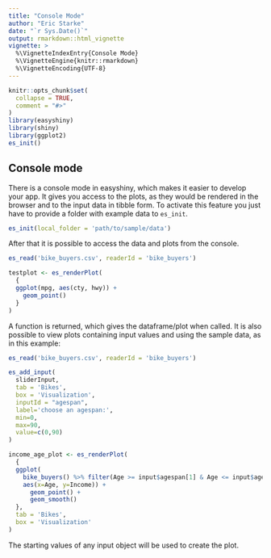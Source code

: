 ```yaml
---
title: "Console Mode"
author: "Eric Starke"
date: "`r Sys.Date()`"
output: rmarkdown::html_vignette
vignette: >
  %\VignetteIndexEntry{Console Mode}
  %\VignetteEngine{knitr::rmarkdown}
  %\VignetteEncoding{UTF-8}
---
```


```r
knitr::opts_chunk$set(
  collapse = TRUE,
  comment = "#>"
)
library(easyshiny)
library(shiny)
library(ggplot2)
es_init()
```

## Console mode

There is a console mode in easyshiny, which makes it easier to develop your app. 
It gives you access to the plots, as they would be rendered in the browser and to the input data in tibble form.
To activate this feature you just have to provide a folder with example data to `es_init`.

```r
es_init(local_folder = 'path/to/sample/data')
```

After that it is possible to access the data and plots from the console.

```r
es_read('bike_buyers.csv', readerId = 'bike_buyers')

testplot <- es_renderPlot(
  {
  ggplot(mpg, aes(cty, hwy)) +
    geom_point()
  }
)
```

A function is returned, which gives the dataframe/plot when called. 
It is also possible to view plots containing input values and using the sample data,
as in this example:

```r
es_read('bike_buyers.csv', readerId = 'bike_buyers')

es_add_input(
  sliderInput,
  tab = 'Bikes',
  box = 'Visualization',
  inputId = "agespan",
  label='choose an agespan:',
  min=0,
  max=90,
  value=c(0,90)
)

income_age_plot <- es_renderPlot(
  {
  ggplot(
    bike_buyers() %>% filter(Age >= input$agespan[1] & Age <= input$agespan[2]),
    aes(x=Age, y=Income)) +
      geom_point() +
      geom_smooth()
  }, 
  tab = 'Bikes', 
  box = 'Visualization'
)
```

The starting values of any input object will be used to create the plot.
